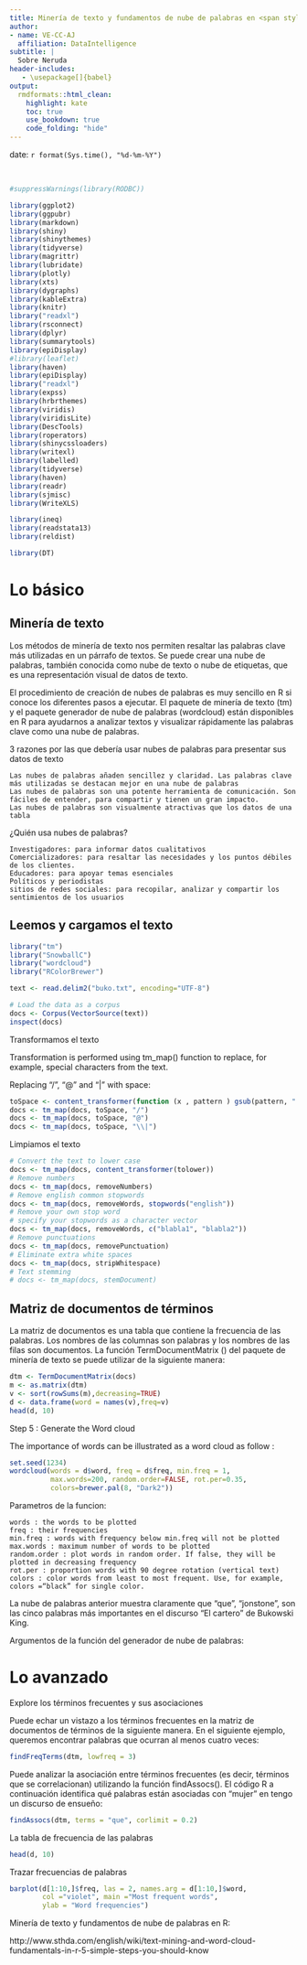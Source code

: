 ```yaml
---
title: Minería de texto y fundamentos de nube de palabras en <span style="color:green"> R </span>
author:
- name: VE-CC-AJ
  affiliation: DataIntelligence
subtitle: | 
  Sobre Neruda
header-includes:
   - \usepackage[]{babel}
output:
  rmdformats::html_clean:
    highlight: kate
    toc: true
    use_bookdown: true
    code_folding: "hide"    
---
```


date: `r format(Sys.time(), "%d-%m-%Y")`
<style type="text/css">
.main-container {
  max-width: 1600px;
  margin-left: 100px;
  margin-right: auto;
}
</style>
 

</br>


```r

#suppressWarnings(library(RODBC))

library(ggplot2)
library(ggpubr)
library(markdown)
library(shiny)
library(shinythemes)
library(tidyverse)
library(magrittr)
library(lubridate)
library(plotly)
library(xts)
library(dygraphs)
library(kableExtra)
library(knitr)
library("readxl")
library(rsconnect)
library(dplyr)
library(summarytools)
library(epiDisplay)
#library(leaflet)
library(haven)
library(epiDisplay)
library("readxl")
library(expss)
library(hrbrthemes)
library(viridis)
library(viridisLite)
library(DescTools)
library(roperators)
library(shinycssloaders)
library(writexl)
library(labelled)
library(tidyverse)
library(haven)
library(readr)
library(sjmisc)
library(WriteXLS)

library(ineq)
library(readstata13)
library(reldist)

library(DT)
```

# Lo básico

## Minería de texto

Los métodos de minería de texto nos permiten resaltar las palabras clave más utilizadas en un párrafo de textos. Se puede crear una nube de palabras, también conocida como nube de texto o nube de etiquetas, que es una representación visual de datos de texto.

El procedimiento de creación de nubes de palabras es muy sencillo en R si conoce los diferentes pasos a ejecutar. El paquete de minería de texto (tm) y el paquete generador de nube de palabras (wordcloud) están disponibles en R para ayudarnos a analizar textos y visualizar rápidamente las palabras clave como una nube de palabras.

3 razones por las que debería usar nubes de palabras para presentar sus datos de texto

    Las nubes de palabras añaden sencillez y claridad. Las palabras clave más utilizadas se destacan mejor en una nube de palabras
    Las nubes de palabras son una potente herramienta de comunicación. Son fáciles de entender, para compartir y tienen un gran impacto.
    Las nubes de palabras son visualmente atractivas que los datos de una tabla

¿Quién usa nubes de palabras?

    Investigadores: para informar datos cualitativos
    Comercializadores: para resaltar las necesidades y los puntos débiles de los clientes.
    Educadores: para apoyar temas esenciales
    Políticos y periodistas
    sitios de redes sociales: para recopilar, analizar y compartir los sentimientos de los usuarios



## Leemos y cargamos el texto

```r

library("tm")
library("SnowballC")
library("wordcloud")
library("RColorBrewer")

text <- read.delim2("buko.txt", encoding="UTF-8")

# Load the data as a corpus
docs <- Corpus(VectorSource(text))
inspect(docs)
```


Transformamos el texto

Transformation is performed using tm_map() function to replace, for example, special characters from the text.

Replacing “/”, “@” and “|” with space:

```r
toSpace <- content_transformer(function (x , pattern ) gsub(pattern, " ", x))
docs <- tm_map(docs, toSpace, "/")
docs <- tm_map(docs, toSpace, "@")
docs <- tm_map(docs, toSpace, "\\|")
```


Limpiamos el texto


```r
# Convert the text to lower case
docs <- tm_map(docs, content_transformer(tolower))
# Remove numbers
docs <- tm_map(docs, removeNumbers)
# Remove english common stopwords
docs <- tm_map(docs, removeWords, stopwords("english"))
# Remove your own stop word
# specify your stopwords as a character vector
docs <- tm_map(docs, removeWords, c("blabla1", "blabla2")) 
# Remove punctuations
docs <- tm_map(docs, removePunctuation)
# Eliminate extra white spaces
docs <- tm_map(docs, stripWhitespace)
# Text stemming
# docs <- tm_map(docs, stemDocument)
```



## Matriz de documentos de términos

La matriz de documentos es una tabla que contiene la frecuencia de las palabras. Los nombres de las columnas son palabras y los nombres de las filas son documentos. La función TermDocumentMatrix () del paquete de minería de texto se puede utilizar de la siguiente manera:

```r
dtm <- TermDocumentMatrix(docs)
m <- as.matrix(dtm)
v <- sort(rowSums(m),decreasing=TRUE)
d <- data.frame(word = names(v),freq=v)
head(d, 10)
```


Step 5 : Generate the Word cloud

The importance of words can be illustrated as a word cloud as follow :

```r
set.seed(1234)
wordcloud(words = d$word, freq = d$freq, min.freq = 1,
          max.words=200, random.order=FALSE, rot.per=0.35, 
          colors=brewer.pal(8, "Dark2"))
```

Parametros de la funcion:



    words : the words to be plotted
    freq : their frequencies
    min.freq : words with frequency below min.freq will not be plotted
    max.words : maximum number of words to be plotted
    random.order : plot words in random order. If false, they will be plotted in decreasing frequency
    rot.per : proportion words with 90 degree rotation (vertical text)
    colors : color words from least to most frequent. Use, for example, colors =“black” for single color.




La nube de palabras anterior muestra claramente que "que", "jonstone", son las cinco palabras más importantes en el discurso "El cartero" de Bukowski King.

Argumentos de la función del generador de nube de palabras:


# Lo avanzado

Explore los términos frecuentes y sus asociaciones

Puede echar un vistazo a los términos frecuentes en la matriz de documentos de términos de la siguiente manera. En el siguiente ejemplo, queremos encontrar palabras que ocurran al menos cuatro veces:

```r
findFreqTerms(dtm, lowfreq = 3)
```

Puede analizar la asociación entre términos frecuentes (es decir, términos que se correlacionan) utilizando la función findAssocs(). El código R a continuación identifica qué palabras están asociadas con "mujer" en tengo un discurso de ensueño:


```r
findAssocs(dtm, terms = "que", corlimit = 0.2)
```


La tabla de frecuencia de las palabras

```r
head(d, 10)
```

Trazar frecuencias de palabras

```r
barplot(d[1:10,]$freq, las = 2, names.arg = d[1:10,]$word,
        col ="violet", main ="Most frequent words",
        ylab = "Word frequencies")
```



Minería de texto y fundamentos de nube de palabras en R:

http://www.sthda.com/english/wiki/text-mining-and-word-cloud-fundamentals-in-r-5-simple-steps-you-should-know


















